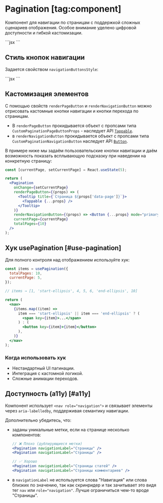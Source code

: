 <Overview group="navigation">

# Pagination [tag:component]

Компонент для навигации по страницам с поддержкой сложных сценариев отображения.
Особое внимание уделено цифровой доступности и гибкой кастомизации.

</Overview>

<Playground>
  ```jsx
  <Pagination currentPage={5} totalPages={10} />
  ```
</Playground>

## Стиль кнопок навигации

Задается свойством `navigationButtonsStyle`:

<Playground direction="column">
  ```jsx
  <Pagination navigationButtonsStyle="icon" currentPage={5} totalPages={10} />
  <Pagination navigationButtonsStyle="caption" currentPage={5} totalPages={10} />
  <Pagination navigationButtonsStyle="both" currentPage={5} totalPages={10} />
  ```
</Playground>

## Кастомизация элементов

С помощью свойств `renderPageButton` и `renderNavigationButton` можно отрисовать кастомные кнопки навигации и кнопки перехода по страницам.

- В `renderPageButton` прокидывается объект с пропсами типа `CustomPaginationPageButtonProps` - наследует API [`Tappable`](/components/tappable).
- в `renderNavigationButton` прокидывается объект с пропсами типа `CustomPaginationNavigationButton` наследует API [`Button`](/components/button).

В примере ниже мы задаём пользовательские кнопки навигации и даём возможность показать всплывающую подсказку
при наведении на конкретную страницу:

<Playground>

```jsx
const [currentPage, setCurrentPage] = React.useState(5);

return (
  <Pagination
    onChange={setCurrentPage}
    renderPageButton={(props) => (
      <Tooltip title={`Страница ${props['data-page']}`}>
        <Tappable {...props} />
      </Tooltip>
    )}
    renderNavigationButton={(props) => <Button {...props} mode="primary" />}
    currentPage={currentPage}
    totalPages={10}
  />
);
```

</Playground>

## Хук usePagination [#use-pagination]

Для полного контроля над отображением используйте хук:

<Playground>

```jsx
const items = usePagination({
  totalPages: 10,
  currentPage: 5,
});

// items → [1, 'start-ellipsis', 4, 5, 6, 'end-ellipsis', 10]

return (
  <nav>
    {items.map((item) =>
      item === 'start-ellipsis' || item === 'end-ellipsis' ? (
        <span key={item}>...</span>
      ) : (
        <button key={item}>{item}</button>
      ),
    )}
  </nav>
);
```

</Playground>

### Когда использовать хук

- Нестандартный UI пагинации.
- Интеграция с кастомной логикой.
- Сложные анимации переходов.

## Доступность (a11y) [#a11y]

Компонент использует `<nav role="navigation">` и связывает элементы через `aria-labelledby`,
поддерживая семантику навигации.

Дополнительно убедитесь, что:

- заданы уникальные метки, если на странице несколько компонентов:

  ```jsx
  // ❌ Плохо (дублирующиеся метки)
  <Pagination navigationLabel="Страницы" />
  <Pagination navigationLabel="Страницы" />

  // ✅ Хорошо
  <Pagination navigationLabel="Страницы статей" />
  <Pagination navigationLabel="Страницы комментариев" />
  ```

- в `navigationLabel` не используется слова "Навигация" или слова близких по значению,
  так как скринридер и так зачитывает это видя тег `nav` или `role="navigation"`.
  Лучше ограничиться чем-то вроде "Страницы".

